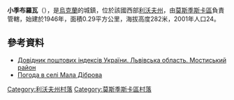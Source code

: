 {{coord|49|42|25|N|23|16|51|E|scale:100000|display=title}}

'''小季布羅瓦'''（{{lang-uk|Мала Діброва}}），是[[烏克蘭|烏克蘭]]的城鎮，位於該國西部[[利沃夫州|利沃夫州]]，由[[莫斯季斯卡區|莫斯季斯卡區]]負責管轄，始建於1946年，面積0.29平方公里，海拔高度282米，2001年人口24。

==參考資料==
*[http://www.uaidx.com/13/294/index Довідник поштових індексів України. Львівська область. Мостиський район] {{Wayback|url=http://www.uaidx.com/13/294/index |date=20161018190804 }}
* [http://weather.in.ua/ua/l'vovskaja/14504 Погода в селі Мала Діброва] {{Wayback|url=http://weather.in.ua/ua/l'vovskaja/14504 |date=20111221151421 }}

[[Category:利沃夫州村落|Category:利沃夫州村落]]
[[Category:莫斯季斯卡區村落|Category:莫斯季斯卡區村落]]


{{Lviv-geo-stub}}